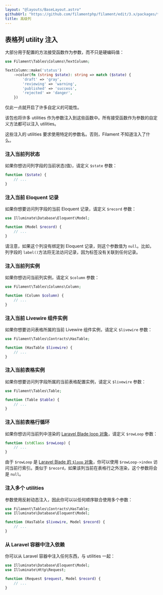 ```yaml
---
layout: "@layouts/BaseLayout.astro"
githubUrl: "https://github.com/filamentphp/filament/edit/3.x/packages/tables/docs/03-columns/12-advanced.md"
title: 高级列
---
```


## 表格列 utility 注入

大部分用于配置的方法接受函数作为参数，而不只是硬编码值：

```php
use Filament\Tables\Columns\TextColumn;

TextColumn::make('status')
    ->color(fn (string $state): string => match ($state) {
        'draft' => 'gray',
        'reviewing' => 'warning',
        'published' => 'success',
        'rejected' => 'danger',
    })
```

仅此一点就开启了许多自定义的可能性。

该包也将许多 utilities 作为参数注入到这些函数中。所有接受函数作为参数的自定义方法都可以注入 utilities。 

这些注入的 utilities 要求使用特定的参数名。否则，Filament 不知道注入了什么。

### 注入当前列状态

如果你想访问列字段的当前状态(值)，请定义 `$state` 参数：

```php
function ($state) {
    // ...
}
```

### 注入当前 Eloquent 记录

如果你想要访问列字段的当前 Eloquent 记录，请定义 `$record` 参数：

```php
use Illuminate\Database\Eloquent\Model;

function (Model $record) {
    // ...
}
```

请注意，如果这个列没有绑定到 Eloquent 记录，则这个参数值为 `null`。比如，列字段的 `label()`方法将无法访问记录，因为标签没有关联到任何记录。

### 注入当前列实例

如果你想访问当前列实例，请定义 `$column` 参数：

```php
use Filament\Tables\Columns\Column;

function (Column $column) {
    // ...
}
```

### 注入当前 Livewire 组件实例

如果你想要访问表格所属的当前 Livewire 组件实例，请定义 `$livewire` 参数：

```php
use Filament\Tables\Contracts\HasTable;

function (HasTable $livewire) {
    // ...
}
```

### 注入当前表格实例


如果你想要访问列字段所属的当前表格配置实例，请定义 `$livewire` 参数：

```php
use Filament\Tables\Table;

function (Table $table) {
    // ...
}
```

### 注入当前表格行循环

如果你想访问当前列中渲染的 [Laravel Blade loop 对象](https://laravel.com/docs/blade#the-loop-variable)，请定义 `$rowLoop` 参数：

```php
function (stdClass $rowLoop) {
    // ...
}
```

由于 `$rowLoop` 是 [Laravel Blade 的 `$loop` 对象](https://laravel.com/docs/blade#the-loop-variable)，你可以使用 `$rowLoop->index` 访问当前行索引。类似于 `$record`，如果该列当前在表格行之外渲染，这个参数将会是 `null`。

### 注入多个 utilities

参数使用反射动态注入，因此你可以以任何顺序联合使用多个参数：

```php
use Filament\Tables\Contracts\HasTable;
use Illuminate\Database\Eloquent\Model;

function (HasTable $livewire, Model $record) {
    // ...
}
```

### 从 Laravel 容器中注入依赖

你可以从 Laravel 容器中注入任何东西，与 utilities 一起：

```php
use Illuminate\Database\Eloquent\Model;
use Illuminate\Http\Request;

function (Request $request, Model $record) {
    // ...
}
```
